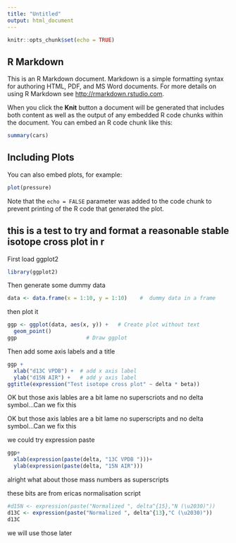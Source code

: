 ```yaml
---
title: "Untitled"
output: html_document
---
```


```r
knitr::opts_chunk$set(echo = TRUE)
```

## R Markdown

This is an R Markdown document. Markdown is a simple formatting syntax for authoring HTML, PDF, and MS Word documents. For more details on using R Markdown see <http://rmarkdown.rstudio.com>.

When you click the **Knit** button a document will be generated that includes both content as well as the output of any embedded R code chunks within the document. You can embed an R code chunk like this:

```r
summary(cars)
```

## Including Plots

You can also embed plots, for example:

```r
plot(pressure)
```

Note that the `echo = FALSE` parameter was added to the code chunk to prevent printing of the R code that generated the plot.


## this is a test to try and format a reasonable stable isotope cross plot in r

First load ggplot2
```r
library(ggplot2)
```


Then generate some dummy data


```r
data <- data.frame(x = 1:10, y = 1:10)    #  dummy data in a frame
```
        
then plot it

```r
ggp <- ggplot(data, aes(x, y)) +   # Create plot without text
  geom_point()
ggp                      # Draw ggplot
```

Then add some axis labels and a title

```r
ggp +                                 
  xlab("d13C VPDB") +  # add x axis label
  ylab("d15N AIR") +   # add y axis label
ggtitle(expression("Test isotope cross plot" ~ delta * beta))

```

OK  but those axis lables are a bit lame no superscriots and no delta symbol...Can we fix this

OK  but those axis lables are a bit lame no superscripts and no delta symbol...Can we fix this

we could try expression paste
```r
ggp+
  xlab(expression(paste(delta, "13C VPDB ")))+
  ylab(expression(paste(delta, "15N AIR")))

```

alright what about those mass numbers as superscripts


  these bits are from ericas normalisation script                 
```r
#d15N <- expression(paste("Normalized ", delta^{15},"N (\u2030)"))
d13C <- expression(paste("Normalized ", delta^{13},"C (\u2030)"))
d13C
```




we will use those later
